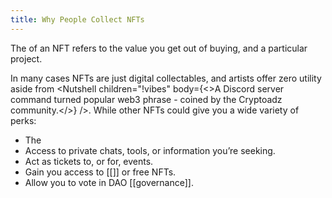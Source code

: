 ```yaml
---
title: Why People Collect NFTs
---
```


The <Nutshell children="utility" glossaryEntry="content/glossary/utility.mdx" /> of an NFT refers to the value you get out of buying, and <Nutshell children="holding" glossaryEntry="content/glossary/holder.mdx" /> a particular project.

In many cases NFTs are just digital collectables, and artists offer zero utility aside from <Nutshell children="!vibes" body={<>A Discord server command turned popular web3 phrase - coined by the Cryptoadz community.</>} />. While other NFTs could give you a wide variety of perks:

* The <Nutshell children="NFT community" glossaryEntry="content/glossary/web3_community.mdx" />
* Access to private chats, tools, or information you’re seeking.
* Act as tickets to, or for, events.
* Gain you access to \[\[]] or free NFTs.
* Allow you to vote  in DAO \[\[governance]].

<Nutshell children="whitelists" glossaryEntry="content/glossary/allowlist.mdx" />
